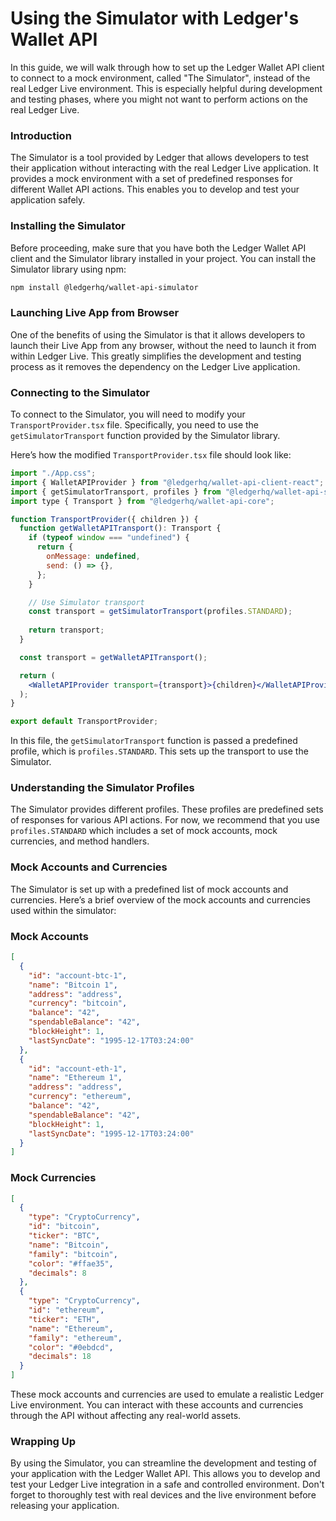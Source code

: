 # Using the Simulator with Ledger's Wallet API

In this guide, we will walk through how to set up the Ledger Wallet API client to connect to a mock environment, called "The Simulator", instead of the real Ledger Live environment. This is especially helpful during development and testing phases, where you might not want to perform actions on the real Ledger Live.

### Introduction

The Simulator is a tool provided by Ledger that allows developers to test their application without interacting with the real Ledger Live application. It provides a mock environment with a set of predefined responses for different Wallet API actions. This enables you to develop and test your application safely.

### Installing the Simulator

Before proceeding, make sure that you have both the Ledger Wallet API client and the Simulator library installed in your project. You can install the Simulator library using npm:

```sh
npm install @ledgerhq/wallet-api-simulator
```

### Launching Live App from Browser

One of the benefits of using the Simulator is that it allows developers to launch their Live App from any browser, without the need to launch it from within Ledger Live. This greatly simplifies the development and testing process as it removes the dependency on the Ledger Live application.

### Connecting to the Simulator

To connect to the Simulator, you will need to modify your `TransportProvider.tsx` file. Specifically, you need to use the `getSimulatorTransport` function provided by the Simulator library.

Here’s how the modified `TransportProvider.tsx` file should look like:

```jsx
import "./App.css";
import { WalletAPIProvider } from "@ledgerhq/wallet-api-client-react";
import { getSimulatorTransport, profiles } from "@ledgerhq/wallet-api-simulator";
import type { Transport } from "@ledgerhq/wallet-api-core";

function TransportProvider({ children }) {
  function getWalletAPITransport(): Transport {
    if (typeof window === "undefined") {
      return {
        onMessage: undefined,
        send: () => {},
      };
    }

    // Use Simulator transport
    const transport = getSimulatorTransport(profiles.STANDARD);
    
    return transport;
  }

  const transport = getWalletAPITransport();

  return (
    <WalletAPIProvider transport={transport}>{children}</WalletAPIProvider>
  );
}

export default TransportProvider;
```

In this file, the `getSimulatorTransport` function is passed a predefined profile, which is `profiles.STANDARD`. This sets up the transport to use the Simulator.

### Understanding the Simulator Profiles

The Simulator provides different profiles. These profiles are predefined sets of responses for various API actions.
For now, we recommend that you use `profiles.STANDARD` which includes a set of mock accounts, mock currencies, and method handlers.

### Mock Accounts and Currencies

The Simulator is set up with a predefined list of mock accounts and currencies. Here’s a brief overview of the mock accounts and currencies used within the simulator:

### Mock Accounts

```json
[
  {
    "id": "account-btc-1",
    "name": "Bitcoin 1",
    "address": "address",
    "currency": "bitcoin",
    "balance": "42",
    "spendableBalance": "42",
    "blockHeight": 1,
    "lastSyncDate": "1995-12-17T03:24:00"
  },
  {
    "id": "account-eth-1",
    "name": "Ethereum 1",
    "address": "address",
    "currency": "ethereum",
    "balance": "42",
    "spendableBalance": "42",
    "blockHeight": 1,
    "lastSyncDate": "1995-12-17T03:24:00"
  }
]
```

### Mock Currencies

```json
[
  {
    "type": "CryptoCurrency",
    "id": "bitcoin",
    "ticker": "BTC",
    "name": "Bitcoin",
    "family": "bitcoin",
    "color": "#ffae35",
    "decimals": 8
  },
  {
    "type": "CryptoCurrency",
    "id": "ethereum",
    "ticker": "ETH",
    "name": "Ethereum",
    "family": "ethereum",
    "color": "#0ebdcd",
    "decimals": 18
  }
]
```

These mock accounts and currencies are used to emulate a realistic Ledger Live environment. You can interact with these accounts and currencies through the API without affecting any real-world assets.

### Wrapping Up

By using the Simulator, you can streamline the development and testing of your application with the Ledger Wallet API. This allows you to develop and test your Ledger Live integration in a safe and controlled environment. Don't forget to thoroughly test with real devices and the live environment before releasing your application.
